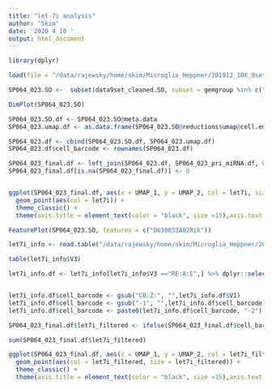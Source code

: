 ```yaml
---
title: "let-7i analysis"
author: "Skim"
date: '2020 4 10 '
output: html_document
---
```



```r
library(dplyr)

load(file = "/data/rajewsky/home/skim/Microglia_Heppner/201912_10X_9sets/R_Scripts/20200221_figure1_for_meeting_report_Seurat_object.Robj")
```


```r

SP064_023.SO <-  subset(data9set_cleaned.SO, subset = gemgroup %in% c("2"))

DimPlot(SP064_023.SO)
```

```r
SP064_023.SO.df <- SP064_023.SO@meta.data
SP064_023.umap.df <- as.data.frame(SP064_023.SO@reductions$umap@cell.embeddings)

SP064_023.df <- cbind(SP064_023.SO.df, SP064_023.umap.df)
SP064_023.df$cell_barcode <- rownames(SP064_023.df)
```

```r
SP064_023_final.df <- left_join(SP064_023.df, SP064_023_pri_miRNA.df, by = "cell_barcode")
SP064_023_final.df[is.na(SP064_023_final.df)] <- 0


ggplot(SP064_023_final.df, aes(x = UMAP_1, y = UMAP_2, col = let7i, size = let7i)) +
  geom_point(aes(col = let7i)) + 
  theme_classic() + 
  theme(axis.title = element_text(color = "black", size =15),axis.text = element_text(color = "black", size =12)) + scale_color_gradient(low="blue", high="red")
```

```r
FeaturePlot(SP064_023.SO, features = c("D630033A02Rik"))
```

```r
let7i_info <- read.table("/data/rajewsky/home/skim/Microglia_Heppner/201912_10X_9sets/miRNA_lncRNA/SP064_023_pri_miRNA/outs/let-7i_BAM_from_orig_exon_final.txt")

table(let7i_info$V3)

```

```r
let7i_info.df <- let7i_info[let7i_info$V3 =="RE:A:E",] %>% dplyr::select(V1, V2, V3) %>% group_by(V1, V2) %>% summarise(count = n())


let7i_info.df$cell_barcode <- gsub("CB:Z:", "",let7i_info.df$V1)
let7i_info.df$cell_barcode <- gsub("-1", "",let7i_info.df$cell_barcode)
let7i_info.df$cell_barcode <- paste0(let7i_info.df$cell_barcode, "-2")

SP064_023_final.df$let7i_filtered <- ifelse(SP064_023_final.df$cell_barcode %in% let7i_info.df$cell_barcode, 0, SP064_023_final.df$let7i)

sum(SP064_023_final.df$let7i_filtered)
```

```r

ggplot(SP064_023_final.df, aes(x = UMAP_1, y = UMAP_2, col = let7i_filtered)) +
  geom_point(aes(col = let7i_filtered, size = let7i_filtered)) + 
  theme_classic() + 
  theme(axis.title = element_text(color = "black", size =15),axis.text = element_text(color = "black", size =12)) + scale_color_gradient(low="gray", high="red")
```
